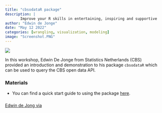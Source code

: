 ```yaml
---
title: "cbsodataR package"
description: |
       Improve your R skills in entertaining, inspiring and supportive sessions moderated by your own colleagues.
author: "Edwin de Jonge"
date: "May 12 2022"
categories: [wrangling, visualization, modeling]
image: "Screenshot.PNG"
---
```





![](Screenshot.PNG)

In this workshop, Edwin De Jonge from Statistics Netherlands (CBS) provided an introduction and demonstration to his package `cbsodataR` which can be used to query the CBS open data API.

### Materials

-   You can find a quick start guide to using the package [here](https://www.cbs.nl/en-gb/our-services/open-data/statline-as-open-data/quick-start-guide).


### 
[Edwin de Jong via](https://www.cbs.nl/nl-nl/over-ons/contact)